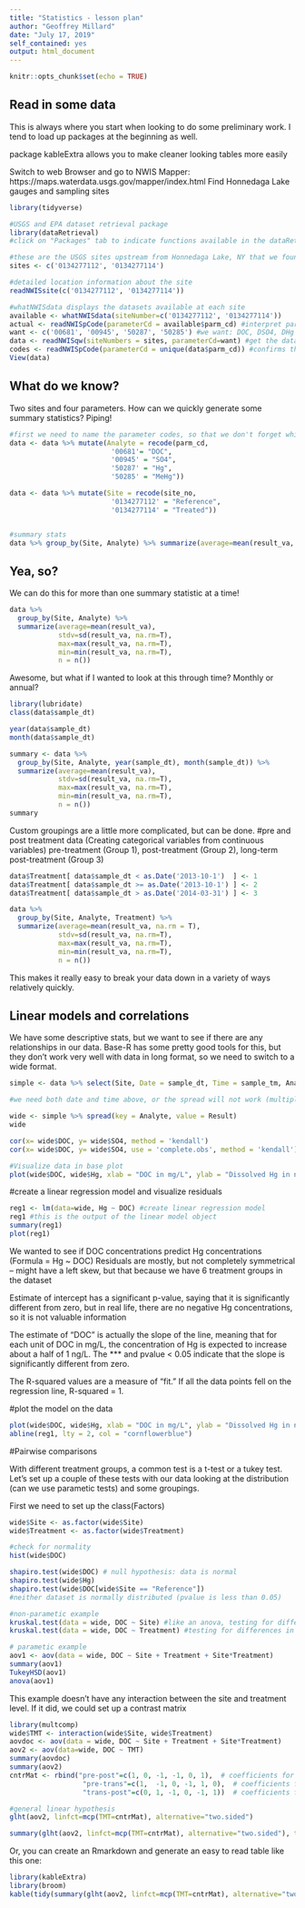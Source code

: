 ```yaml
---
title: "Statistics - lesson plan"
author: "Geoffrey Millard"
date: "July 17, 2019"
self_contained: yes
output: html_document
---
```


```r
knitr::opts_chunk$set(echo = TRUE)
```

## Read in some data
This is always where you start when looking to do some preliminary work. I tend to load up packages at the beginning as well.

package kableExtra allows you to make cleaner looking tables more easily

Switch to web Browser and go to NWIS Mapper: https://maps.waterdata.usgs.gov/mapper/index.html
Find Honnedaga Lake gauges and sampling sites

```r
library(tidyverse)

#USGS and EPA dataset retrieval package
library(dataRetrieval) 
#click on "Packages" tab to indicate functions available in the dataRetrival package

#these are the USGS sites upstream from Honnedaga Lake, NY that we found in the browser
sites <- c('0134277112', '0134277114')

#detailed location information about the site
readNWISsite(c('0134277112', '0134277114'))

#whatNWISdata displays the datasets available at each site
available <- whatNWISdata(siteNumber=c('0134277112', '0134277114'))
actual <- readNWISpCode(parameterCd = available$parm_cd) #interpret parameter codes
want <- c('00681', '00945', '50287', '50285') #we want: DOC, DSO4, DHg and DMeHg
data <- readNWISqw(siteNumbers = sites, parameterCd=want) #get the data
codes <- readNWISpCode(parameterCd = unique(data$parm_cd)) #confirms that we got what we wanted, shows UNITS!
View(data)
```
## What do we know?

Two sites and four parameters.  How can we quickly generate some summary statistics?
Piping!

```r
#first we need to name the parameter codes, so that we don't forget which code is which
data <- data %>% mutate(Analyte = recode(parm_cd, 
                         '00681'= "DOC", 
                         '00945' = "SO4", 
                         '50287' = "Hg", 
                         '50285' = "MeHg"))

data <- data %>% mutate(Site = recode(site_no, 
                         '0134277112' = "Reference", 
                         '0134277114' = "Treated"))


#summary stats
data %>% group_by(Site, Analyte) %>% summarize(average=mean(result_va, na.rm = T))

```

## Yea, so?

We can do this for more than one summary statistic at a time!

```r
data %>% 
  group_by(Site, Analyte) %>% 
  summarize(average=mean(result_va), 
            stdv=sd(result_va, na.rm=T),
            max=max(result_va, na.rm=T), 
            min=min(result_va, na.rm=T), 
            n = n())
```

Awesome, but what if I wanted to look at this through time?  Monthly or annual?

```r
library(lubridate)
class(data$sample_dt)

year(data$sample_dt)
month(data$sample_dt)

summary <- data %>% 
  group_by(Site, Analyte, year(sample_dt), month(sample_dt)) %>% 
  summarize(average=mean(result_va), 
            stdv=sd(result_va, na.rm=T),
            max=max(result_va, na.rm=T), 
            min=min(result_va, na.rm=T), 
            n = n())
summary
```

Custom groupings are a little more complicated, but can be done.
#pre and post treatment data (Creating categorical variables from continuous variables)
pre-treatment (Group 1), post-treatment (Group 2), long-term post-treatment (Group 3)

```r
data$Treatment[ data$sample_dt < as.Date('2013-10-1')  ] <- 1
data$Treatment[ data$sample_dt >= as.Date('2013-10-1') ] <- 2
data$Treatment[ data$sample_dt > as.Date('2014-03-31') ] <- 3

data %>% 
  group_by(Site, Analyte, Treatment) %>% 
  summarize(average=mean(result_va, na.rm = T), 
            stdv=sd(result_va, na.rm=T),
            max=max(result_va, na.rm=T), 
            min=min(result_va, na.rm=T), 
            n = n())
```

This makes it really easy to break your data down in a variety of ways relatively quickly.


## Linear models and correlations

We have some descriptive stats, but we want to see if there are any relationships in our data.  Base-R has some pretty good tools for this, but they don't work very well with data in long format, so we need to switch to a wide format.

```r
simple <- data %>% select(Site, Date = sample_dt, Time = sample_tm, Analyte, Result = result_va, Treatment)

#we need both date and time above, or the spread will not work (multiple samples were collected on the same day after all)

wide <- simple %>% spread(key = Analyte, value = Result)
wide

cor(x= wide$DOC, y= wide$SO4, method = 'kendall')
cor(x= wide$DOC, y= wide$SO4, use = 'complete.obs', method = 'kendall')

#Visualize data in base plot
plot(wide$DOC, wide$Hg, xlab = "DOC in mg/L", ylab = "Dissolved Hg in ng/L")
```

#create a linear regression model and visualize residuals
```r
reg1 <- lm(data=wide, Hg ~ DOC) #create linear regression model
reg1 #this is the output of the linear model object
summary(reg1) 
plot(reg1)
```

We wanted to see if DOC concentrations predict Hg concentrations (Formula = Hg ~ DOC)
Residuals are mostly, but not completely symmetrical -- might have a left skew, but that because we have 6 treatment groups in the dataset

Estimate of intercept has a significant p-value, saying that it is significantly different from zero, but in real life, there are no negative Hg concentrations, so it is not valuable information

The estimate of "DOC" is actually the slope of the line, meaning that for each unit of DOC in mg/L, the concentration of Hg is expected to increase about a half of 1 ng/L. The *** and pvalue < 0.05 indicate that the slope is significantly different from zero.

The R-squared values are a measure of "fit."  If all the data points fell on the regression line, R-squared = 1.


#plot the model on the data
```r
plot(wide$DOC, wide$Hg, xlab = "DOC in mg/L", ylab = "Dissolved Hg in ng/L")
abline(reg1, lty = 2, col = "cornflowerblue")

```


#Pairwise comparisons

With different treatment groups, a common test is a t-test or a tukey test.  Let's set up a couple of these tests with our data looking at the distribution (can we use parametic tests) and some groupings.

First we need to set up the class(Factors)

```r
wide$Site <- as.factor(wide$Site)
wide$Treatment <- as.factor(wide$Treatment)

#check for normality
hist(wide$DOC)

shapiro.test(wide$DOC) # null hypothesis: data is normal
shapiro.test(wide$Hg)
shapiro.test(wide$DOC[wide$Site == "Reference"])
#neither dataset is normally distributed (pvalue is less than 0.05)

#non-parametic example
kruskal.test(data = wide, DOC ~ Site) #like an anova, testing for differences in DOC concentration by Site
kruskal.test(data = wide, DOC ~ Treatment) #testing for differences in DOC conc by Treatment

# parametic example
aov1 <- aov(data = wide, DOC ~ Site + Treatment + Site*Treatment)
summary(aov1)
TukeyHSD(aov1)
anova(aov1)
```

This example doesn't have any interaction between the site and treatment level. If it did, we could set up a contrast matrix

```r
library(multcomp)
wide$TMT <- interaction(wide$Site, wide$Treatment)
aovdoc <- aov(data = wide, DOC ~ Site + Treatment + Site*Treatment)
aov2 <- aov(data=wide, DOC ~ TMT)
summary(aovdoc)
summary(aov2)
cntrMat <- rbind("pre-post"=c(1, 0, -1, -1, 0, 1),  # coefficients for testing a within b1
                  "pre-trans"=c(1,  -1, 0, -1, 1, 0),  # coefficients for testing a within b2
                  "trans-post"=c(0, 1, -1, 0, -1, 1))  # coefficients for interaction

#general linear hypothesis
glht(aov2, linfct=mcp(TMT=cntrMat), alternative="two.sided")

summary(glht(aov2, linfct=mcp(TMT=cntrMat), alternative="two.sided"), test=adjusted("none"))
```

Or, you can create an Rmarkdown and generate an easy to read table like this one:


```r
library(kableExtra)
library(broom)
kable(tidy(summary(glht(aov2, linfct=mcp(TMT=cntrMat), alternative="two.sided"), test=adjusted("none"))), digits = 3) %>% kable_styling(bootstrap_options = c("striped", "hover", 'responsive'), full_width = F)
```


